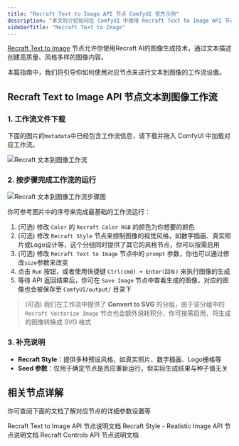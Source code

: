 ```yaml
---
title: "Recraft Text to Image API 节点 ComfyUI 官方示例"
description: "本文将介绍如何在 ComfyUI 中使用 Recraft Text to Image API 节点的相关功能"
sidebarTitle: "Recraft Text to Image"
---
```



[Recraft Text to Image](/zh-CN/built-in-nodes/api-node/image/recraft/recraft-text-to-image) 节点允许你使用Recraft AI的图像生成技术，通过文本描述创建高质量、风格多样的图像内容。

本篇指南中，我们将引导你如何使用对应节点来进行文本到图像的工作流设置。

<ReqHint/>

## Recraft Text to Image API 节点文本到图像工作流

### 1. 工作流文件下载

下面的图片的`metadata`中已经包含工作流信息，请下载并拖入 ComfyUI 中加载对应工作流。

![Recraft 文本到图像工作流](https://raw.githubusercontent.com/Comfy-Org/example_workflows/main/api_nodes/recraft/t2i/recraft_t2i.png)

### 2. 按步骤完成工作流的运行

![Recraft 文本到图像工作流步骤图](/images/tutorial/api_nodes/recraft/recraft_t2v_step_guide.jpg)

你可参考图片中的序号来完成最基础的工作流运行：  
1. (可选) 修改 `Color` 的 `Recraft Color RGB` 的颜色为你想要的颜色
2. (可选) 修改 `Recraft Style` 节点来控制图像的视觉风格，如数字插画、真实照片或Logo设计等，这个分组同时提供了其它的风格节点，你可以按需启用
3. (可选) 修改 `Recraft Text to Image` 节点中的 `prompt` 参数，你也可以通过修改`size`参数来改变
4. 点击 `Run` 按钮，或者使用快捷键 `Ctrl(cmd) + Enter(回车)` 来执行图像的生成
3. 等待 API 返回结果后，你可在 `Save Image` 节点中查看生成的图像，对应的图像也会被保存至 `ComfyUI/output/` 目录下

> (可选) 我们在工作流中提供了 **Convert to SVG** 的分组，由于该分组中的 `Recraft Vectorize Image` 节点也会额外消耗积分，你可按需启用，将生成的图像转换成 SVG 格式

### 3. 补充说明

- **Recraft Style**：提供多种预设风格，如真实照片、数字插画、Logo栅格等
- **Seed 参数**：仅用于确定节点是否应重新运行，但实际生成结果与种子值无关

## 相关节点详解

你可查阅下面的文档了解对应节点的详细参数设置等

<Card title="Recraft Text to Image 节点文档" icon="book" href="/zh-CN/built-in-nodes/api-node/image/recraft/recraft-text-to-image">
Recraft Text to Image API 节点说明文档
</Card>

<Card title="Recraft Style 节点文档" icon="book" href="/zh-CN/built-in-nodes/api-node/image/recraft/recraft-style-realistic-image">
Recraft Style - Realistic Image API 节点说明文档
</Card>

<Card title="Recraft Controls 节点文档" icon="book" href="/zh-CN/built-in-nodes/api-node/image/recraft/recraft-controls">
Recraft Controls API 节点说明文档
</Card>
